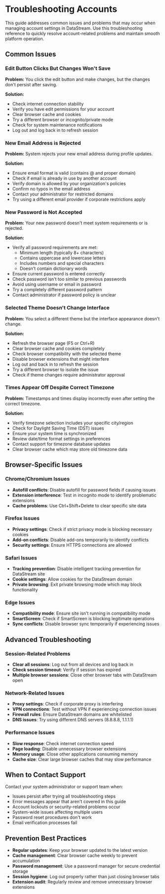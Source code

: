 # Troubleshooting Accounts

This guide addresses common issues and problems that may occur when managing account settings in DataStream. Use this troubleshooting reference to quickly resolve account-related problems and maintain smooth platform operation.

## Common Issues

### Edit Button Clicks But Changes Won't Save

**Problem:** You click the edit button and make changes, but the changes don't persist after saving.

**Solution:**
- Check internet connection stability
- Verify you have edit permissions for your account
- Clear browser cache and cookies
- Try a different browser or incognito/private mode
- Check for system maintenance notifications
- Log out and log back in to refresh session

### New Email Address is Rejected

**Problem:** System rejects your new email address during profile updates.

**Solution:**
- Ensure email format is valid (contains @ and proper domain)
- Check if email is already in use by another account
- Verify domain is allowed by your organization's policies
- Confirm no typos in the email address
- Contact your administrator for restricted domains
- Try using a different email provider if corporate restrictions apply

### New Password is Not Accepted

**Problem:** Your new password doesn't meet system requirements or is rejected.

**Solution:**
- Verify all password requirements are met:
  - Minimum length (typically 8+ characters)
  - Contains uppercase and lowercase letters
  - Includes numbers and special characters
  - Doesn't contain dictionary words
- Ensure current password is entered correctly
- Check password isn't too similar to previous passwords
- Avoid using username or email in password
- Try a completely different password pattern
- Contact administrator if password policy is unclear

### Selected Theme Doesn't Change Interface

**Problem:** You select a different theme but the interface appearance doesn't change.

**Solution:**
- Refresh the browser page (F5 or Ctrl+R)
- Clear browser cache and cookies completely
- Check browser compatibility with the selected theme
- Disable browser extensions that might interfere
- Log out and back in to refresh the session
- Try a different browser to isolate the issue
- Check if theme changes require administrator approval

### Times Appear Off Despite Correct Timezone

**Problem:** Timestamps and times display incorrectly even after setting the correct timezone.

**Solution:**
- Verify timezone selection includes your specific city/region
- Check for Daylight Saving Time (DST) issues
- Ensure your system time is synchronized
- Review date/time format settings in preferences
- Contact support for timezone database updates
- Clear browser cache which may store old timezone data

## Browser-Specific Issues

### Chrome/Chromium Issues
- **Autofill conflicts**: Disable autofill for password fields if causing issues
- **Extension interference**: Test in incognito mode to identify problematic extensions
- **Cache problems**: Use Ctrl+Shift+Delete to clear specific site data

### Firefox Issues
- **Privacy settings**: Check if strict privacy mode is blocking necessary cookies
- **Add-on conflicts**: Disable add-ons temporarily to identify conflicts
- **Security settings**: Ensure HTTPS connections are allowed

### Safari Issues
- **Tracking prevention**: Disable intelligent tracking prevention for DataStream site
- **Cookie settings**: Allow cookies for the DataStream domain
- **Private browsing**: Exit private browsing mode which may block functionality

### Edge Issues
- **Compatibility mode**: Ensure site isn't running in compatibility mode
- **SmartScreen**: Check if SmartScreen is blocking legitimate operations
- **Sync conflicts**: Disable browser sync temporarily if experiencing issues

## Advanced Troubleshooting

### Session-Related Problems
- **Clear all sessions**: Log out from all devices and log back in
- **Check session timeout**: Verify if session has expired
- **Multiple browser sessions**: Close other browser tabs with DataStream open

### Network-Related Issues
- **Proxy settings**: Check if corporate proxy is interfering
- **VPN connections**: Test without VPN if experiencing connection issues
- **Firewall rules**: Ensure DataStream domains are whitelisted
- **DNS issues**: Try using different DNS servers (8.8.8.8, 1.1.1.1)

### Performance Issues
- **Slow response**: Check internet connection speed
- **Page loading**: Disable unnecessary browser extensions
- **Memory usage**: Close other applications consuming memory
- **Cache size**: Clear large browser caches that may slow performance

## When to Contact Support

Contact your system administrator or support team when:
- Issues persist after trying all troubleshooting steps
- Error messages appear that aren't covered in this guide
- Account lockouts or security-related problems occur
- System-wide issues affecting multiple users
- Password reset procedures don't work
- Email verification processes fail

## Prevention Best Practices

- **Regular updates**: Keep your browser updated to the latest version
- **Cache management**: Clear browser cache weekly to prevent accumulation
- **Password management**: Use a password manager for secure credential storage
- **Session hygiene**: Log out properly rather than just closing browser tabs
- **Extension audit**: Regularly review and remove unnecessary browser extensions
